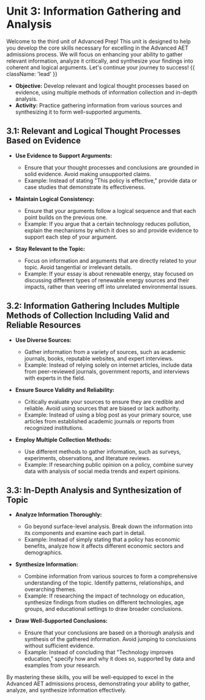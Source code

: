 # Unit 3: Information Gathering and Analysis

Welcome to the third unit of Advanced Prep! This unit is designed to help you develop the core skills necessary for excelling in the Advanced AET admissions process. We will focus on enhancing your ability to gather relevant information, analyze it critically, and synthesize your findings into coherent and logical arguments. Let's continue your journey to success! {{ className: 'lead' }}

- **Objective:** Develop relevant and logical thought processes based on evidence, using multiple methods of information collection and in-depth analysis.
- **Activity:** Practice gathering information from various sources and synthesizing it to form well-supported arguments.


## 3.1: Relevant and Logical Thought Processes Based on Evidence

- **Use Evidence to Support Arguments:**
  - Ensure that your thought processes and conclusions are grounded in solid evidence. Avoid making unsupported claims.
  - Example: Instead of stating "This policy is effective," provide data or case studies that demonstrate its effectiveness.

- **Maintain Logical Consistency:**
  - Ensure that your arguments follow a logical sequence and that each point builds on the previous one.
  - Example: If you argue that a certain technology reduces pollution, explain the mechanisms by which it does so and provide evidence to support each step of your argument.

- **Stay Relevant to the Topic:**
  - Focus on information and arguments that are directly related to your topic. Avoid tangential or irrelevant details.
  - Example: If your essay is about renewable energy, stay focused on discussing different types of renewable energy sources and their impacts, rather than veering off into unrelated environmental issues.

## 3.2: Information Gathering Includes Multiple Methods of Collection Including Valid and Reliable Resources

- **Use Diverse Sources:**
  - Gather information from a variety of sources, such as academic journals, books, reputable websites, and expert interviews.
  - Example: Instead of relying solely on internet articles, include data from peer-reviewed journals, government reports, and interviews with experts in the field.

- **Ensure Source Validity and Reliability:**
  - Critically evaluate your sources to ensure they are credible and reliable. Avoid using sources that are biased or lack authority.
  - Example: Instead of using a blog post as your primary source, use articles from established academic journals or reports from recognized institutions.

- **Employ Multiple Collection Methods:**
  - Use different methods to gather information, such as surveys, experiments, observations, and literature reviews.
  - Example: If researching public opinion on a policy, combine survey data with analysis of social media trends and expert opinions.

## 3.3: In-Depth Analysis and Synthesization of Topic

- **Analyze Information Thoroughly:**
  - Go beyond surface-level analysis. Break down the information into its components and examine each part in detail.
  - Example: Instead of simply stating that a policy has economic benefits, analyze how it affects different economic sectors and demographics.

- **Synthesize Information:**
  - Combine information from various sources to form a comprehensive understanding of the topic. Identify patterns, relationships, and overarching themes.
  - Example: If researching the impact of technology on education, synthesize findings from studies on different technologies, age groups, and educational settings to draw broader conclusions.

- **Draw Well-Supported Conclusions:**
  - Ensure that your conclusions are based on a thorough analysis and synthesis of the gathered information. Avoid jumping to conclusions without sufficient evidence.
  - Example: Instead of concluding that "Technology improves education," specify how and why it does so, supported by data and examples from your research.

By mastering these skills, you will be well-equipped to excel in the Advanced AET admissions process, demonstrating your ability to gather, analyze, and synthesize information effectively.